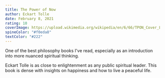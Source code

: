 ```yaml
---
title: The Power of Now
author: Eckart Tolle
date: February 8, 2021
rating: 10
coverImage: https://upload.wikimedia.org/wikipedia/en/6/66/TPON_Cover_LG.jpg
spineColor: "#f0eda8"
textColor: "#222"
---
```


One of the best philosophy books I've read, especially as an introduction into more nuanced spiritual thinking.

Eckart Tolle is as close to enlightenment as any public spiritual leader. This book is dense with insights on happiness and how to live a peaceful life.
